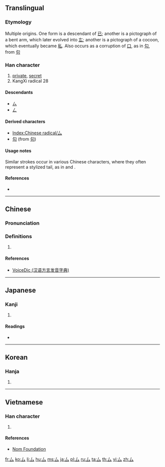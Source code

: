 {{character info/new}}
{{also|マ|ㇺ|ム|ﾑ|ㄙ|私}}
==Translingual==
{{stroke order|type=animate}}

===Etymology===
{{Han etyl}}
Multiple origins. One form is a descendant of [[已]]; another is a pictograph of a bent arm, which later evolved into [[厷]]; another is a pictograph of a cocoon, which eventually became [[私]]. Also occurs as a corruption of [[口]], as in [[勾]], from [[句]]

===Han character===
{{Han char|rn=28|rad=厶|as=00|sn=2|four=20730|canj=VI,XVI}}

# [[private]], [[secret]]
# KangXi radical 28

====Descendants====
* [[ㄙ]]
* [[ㄥ]]

====Derived characters====
* [[Index:Chinese radical/厶]]
* [[勾]] (from [[句]]) {{qualifier|as corruption of [[口]]}}

====Usage notes====
Similar strokes occur in various Chinese characters, where they often represent a stylized tail, as in {{m|mul|离||beast|sc=Hani}} and {{m|mul|鬼||demon|sc=Hani}}.

====References====
* {{Han ref|kx=0163.200|dkj=03057|dj=0371.250|hdz=10383.090|uh=53B6|ud=21430}}

----

==Chinese==
{{zh-forms}}

===Pronunciation===
{{zh-pron
|m=sī,mǒu
|c=si1,mau5
|h=pfs=sṳ
|mn=su/mó
|w=
|mc=y
|oc=y
|cat=a
}}

===Definitions===
{{zh-hanzi}}

# {{rfdef|zh}}

====References====
* [http://cn.voicedic.com/ VoiceDic (汉语方言发音字典)]

----

==Japanese==

===Kanji===
{{ja-kanji|grade=9|rs=厶00}}

# {{defn|lang=ja|sort=厶00}}

====Readings====
* {{ja-readings|on=[[し]] (shi), [[ぼう]] (bō), [[む]] (mu)|kun=[[ござる]] (gozaru)}}

----

==Korean==

===Hanja===
{{ko-hanja|hangeul=사|rv=sa|mr=sa}}

# {{defn|lang=ko|sort=厶00}}

----

==Vietnamese==

===Han character===
{{vi-hantu|[[khư]]|rs=厶00}}

# {{defn|lang=vi|sort=厶00}}

====References====
* [http://nomfoundation.org/common/nom_details.php?codepoint=53b6 Nom Foundation]

[[Category:CJKV radicals| ]]

[[fr:厶]]
[[ko:厶]]
[[li:厶]]
[[hu:厶]]
[[ms:厶]]
[[ja:厶]]
[[pl:厶]]
[[ru:厶]]
[[ta:厶]]
[[th:厶]]
[[vi:厶]]
[[zh:厶]]
